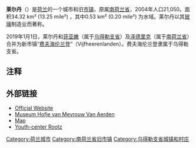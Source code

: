{{NoteTA
|1=zh-cn:乌得勒支; zh-hk:烏德勒支; zh-tw:烏特勒支;
}}
{{Unreferenced|time=2018-08-23T13:09:55+00:00}}
{{Infobox settlement
|official_name = Leerdam<br>莱尔丹
|settlement_type        = 城市和旧[[市镇_(荷兰)|市镇]]
| image_skyline           = Leerdam - Zuidwal.jpg
| imagesize               = 250px
| image_alt               = City walls and (left) Glass Centre, Leerdam
| image_caption           = 莱尔丹城墙和玻璃中心（左侧）
|image_flag = Leerdam flag.svg
|flag_size = 120x100px
|image_shield = Leerdam wapen.svg
|shield_size = 120x100px
|image_map = LocatieLeerdam.png
|mapsize = 250px
|coordinates_display = inline,title
|coordinates_region = NL
|subdivision_type = 国家
|subdivision_name = {{NET}}
|subdivision_type1 = [[荷兰省份|省]]
|subdivision_name1 = [[乌得勒支省|乌得勒支省]]
|subdivision_type2 = [[市镇_(荷兰)|市镇]]
|subdivision_name2 = [[费夫海伦兰登|费夫海伦兰登]]
|area_footnotes = (2006)
|area_total_km2 = 34.32
|area_land_km2 = 33.79
|area_water_km2 = 0.53
|population_as_of = 2007年1月1日
|population_note = 来源：[[Statistics_Netherlands|CBS]], [http://statline.cbs.nl/ Statline].
|population_total = 20682
|population_density_km2 = 612
|timezone = [[Central_European_Time|CET]]
|utc_offset = +1
|timezone_DST = [[Central_European_Summer_Time|CEST]]
|utc_offset_DST = +2
|latd = 51.90
|latNS = N
|longd = 5.08
|longEW = E
|website = [http://www.leerdam.nl www.leerdam.nl]
}}

'''莱尔丹'''（{{lang-nl|Leerdam}}）是[[荷兰|荷兰]]的一个城市和旧[[市镇_(荷兰)|市镇]]，原属[[南荷兰省|南荷兰省]]，2004年人口21,050。面积34.32 km² (13.25 mile²) ，其中0.53 km² (0.20 mile²) 为水域。莱尔丹以其[[玻璃|玻璃]]制造业而著称。

2019年1月1日，莱尔丹和[[菲亞嫩|菲亚嫩]]（属于[[乌得勒支省|乌得勒支省]]）及[[泽德里克|泽德里克]]（属于[[南荷蘭省|南荷兰省]]）合并为新市镇“[[费夫海伦兰登|费夫海伦兰登]]”（Vijfheerenlanden）。费夫海伦兰登隶属于乌得勒支省。
==注释==
{{reflist}}

==外部链接==
{{Commonscat|Leerdam|莱尔丹}}
*[http://www.leerdam.nl Official Website] {{Wayback|url=http://www.leerdam.nl/ |date=20201021035651 }}
*[http://www.hofjevanaerden.nl/ Museum Hofje van Mevrouw Van Aerden] {{Wayback|url=http://www.hofjevanaerden.nl/ |date=20210506190657 }}
*[https://web.archive.org/web/20081011040945/http://www.plattegronden.nl/gemeenteleerdam/index.html Map]
*[https://web.archive.org/web/20180809102158/http://rootzleerdam.nl/ Youth-center Rootz]

{{Authority control}}
[[Category:荷兰城市|Category:荷兰城市]]
[[Category:南荷兰省旧市镇|Category:南荷兰省旧市镇]]
[[Category:乌得勒支省城镇和村庄|Category:乌得勒支省城镇和村庄]]